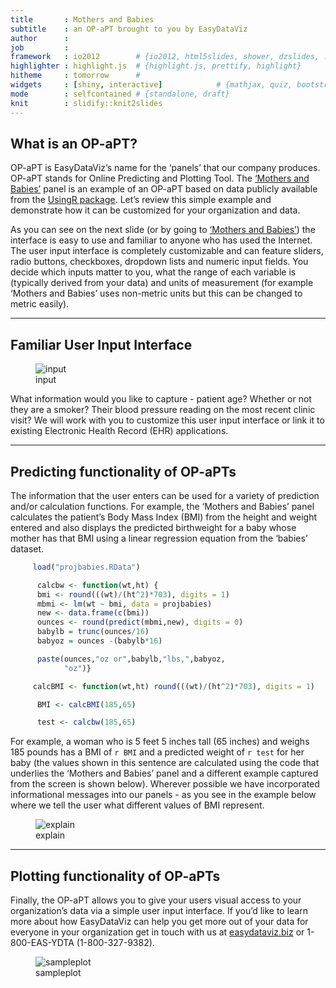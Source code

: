 ```yaml
---
title       : Mothers and Babies
subtitle    : an OP-aPT brought to you by EasyDataViz
author      : 
job         : 
framework   : io2012        # {io2012, html5slides, shower, dzslides, ...}
highlighter : highlight.js  # {highlight.js, prettify, highlight}
hitheme     : tomorrow      # 
widgets     : [shiny, interactive]            # {mathjax, quiz, bootstrap}
mode        : selfcontained # {standalone, draft}
knit        : slidify::knit2slides
---
```


## What is an OP-aPT?

OP-aPT is EasyDataViz's name for the 'panels' that our company produces. OP-aPT stands for Online Predicting and Plotting Tool. The ['Mothers and Babies'](https://szmartin.shinyapps.io/newCourseProject/) panel is an example of an OP-aPT based on data publicly available from the [UsingR package](http://cran.r-project.org/web/packages/UsingR/UsingR.pdf). Let's review this simple example and demonstrate how it can be customized for your organization and data.     

As you can see on the next slide (or by going to ['Mothers and Babies'](https://szmartin.shinyapps.io/newCourseProject/)) the interface is easy to use and familiar to anyone who has used the Internet. The user input interface is completely customizable and can feature sliders, radio buttons, checkboxes, dropdown lists and numeric input fields. You decide which inputs matter to you, what the range of each variable is (typically derived from your data) and units of measurement (for example 'Mothers and Babies' uses non-metric units but this can be changed to metric easily). 

---

## Familiar User Input Interface


![input](input.png)    

What information would you like to capture - patient age? Whether or not they are a smoker? Their blood pressure reading on the most recent clinic visit? We will work with you to customize this user input interface or link it to existing Electronic Health Record (EHR) applications.



---  

## Predicting functionality of OP-aPTs   

The information that the user enters can be used for a variety of prediction and/or calculation functions. For example, the 'Mothers and Babies' panel calculates the patient's Body Mass Index (BMI) from the height and weight entered and also displays the predicted birthweight for a baby whose mother has that BMI using a linear regression equation from the 'babies' dataset.  

```r
     load("projbabies.RData")

      calcbw <- function(wt,ht) {
      bmi <- round(((wt)/(ht^2)*703), digits = 1)
      mbmi <- lm(wt ~ bmi, data = projbabies)
      new <- data.frame(c(bmi))
      ounces <- round(predict(mbmi,new), digits = 0)
      babylb = trunc(ounces/16)
      babyoz = ounces -(babylb*16)

      paste(ounces,"oz or",babylb,"lbs,",babyoz,
            "oz")}

     calcBMI <- function(wt,ht) round(((wt)/(ht^2)*703), digits = 1)

      BMI <- calcBMI(185,65)

      test <- calcbw(185,65)

```

For example, a woman who is 5 feet 5 inches tall (65 inches) and weighs 185 pounds has a BMI of `r BMI` and a predicted weight of `r test` for her baby (the values shown in this sentence are calculated using the code that underlies the 'Mothers and Babies' panel and a different example captured from the screen is shown below). Wherever possible we have incorporated informational messages into our panels - as you see in the example below where we tell the user what different values of BMI represent.

![explain](explain.png)

---

## Plotting functionality of OP-aPTs   

Finally, the OP-aPT allows you to give your users visual access to your organization's data via a simple user input interface. If you'd like to learn more about how EasyDataViz can help you get more out of your data for everyone in your organization get in touch with us at [easydataviz.biz](easydatabiz.viz) or 1-800-EAS-YDTA (1-800-327-9382).  

![sampleplot](sampleplot.png)